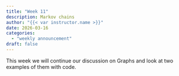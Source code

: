 ```yaml
---
title: "Week 11"
description: Markov chains
author: "{{< var instructor.name >}}"
date: 2026-03-16
categories:
  - "weekly announcement"
draft: false
---
```


This week we will continue our discussion on Graphs and look at two examples of them with code.
